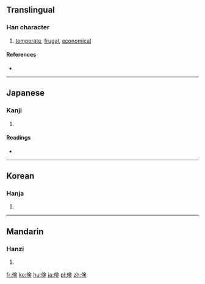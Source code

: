 {{also|儉}}
==Translingual==

===Han character===
{{Han char|rn=9|rad=人|as=08|sn=10|four=|canj=人人一人 (OOMO), X人人一人 (XOOMO)|ids=⿰[[亻]][[㑒]]}}

# [[temperate]], [[frugal]], [[economical]]

====References====
* {{Han ref|kx=0109.171|dkj=00823|dj=0233.040|hdz=10181.011|uh=5039|ud=20537}}

----

==Japanese==

===Kanji===
{{ja-kanji|grade=c|rs=人08|style=s|kyu=儉}}

# {{defn|lang=ja|sort=人08}}

====Readings====
* {{ja-readings|goon=[[げん]] (gen) {{non-joyo-reading}}|kanon=[[けん]] (ken)|kun=[[つずまやか]] (tsuzumayaka)}}

----

==Korean==

===Hanja===
{{ko-hanja|hangeul=검|rv=geom|mr=kŏm}}

# {{defn|lang=ko|sort=人08}}

----

==Mandarin==

===Hanzi===
{{cmn-hanzi|pin=[[jiǎn]] ([[jian3]])|wg=chien<sup>3</sup>}}

# {{defn|lang=cmn|sort=人08}}

[[fr:倹]]
[[ko:倹]]
[[hu:倹]]
[[ja:倹]]
[[pl:倹]]
[[zh:倹]]
